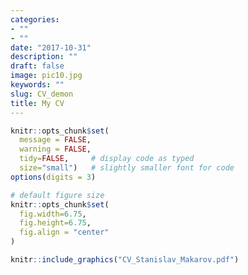 ```yaml
---
categories:
- ""
- ""
date: "2017-10-31"
description: ""
draft: false
image: pic10.jpg
keywords: ""
slug: CV_demon
title: My CV
---
```


```r

knitr::opts_chunk$set(
  message = FALSE, 
  warning = FALSE, 
  tidy=FALSE,     # display code as typed
  size="small")   # slightly smaller font for code
options(digits = 3)

# default figure size
knitr::opts_chunk$set(
  fig.width=6.75, 
  fig.height=6.75,
  fig.align = "center"
)
```

```r
knitr::include_graphics("CV_Stanislav_Makarov.pdf")
```
